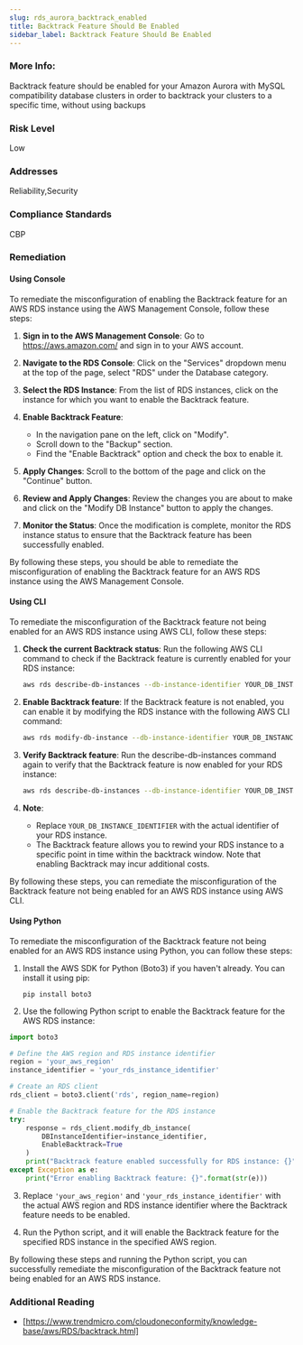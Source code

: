 ```yaml
---
slug: rds_aurora_backtrack_enabled
title: Backtrack Feature Should Be Enabled
sidebar_label: Backtrack Feature Should Be Enabled
---
```


### More Info:

Backtrack feature should be enabled for your Amazon Aurora with MySQL compatibility database clusters in order to backtrack your clusters to a specific time, without using backups

### Risk Level

Low

### Addresses

Reliability,Security

### Compliance Standards

CBP

### Remediation

#### Using Console

To remediate the misconfiguration of enabling the Backtrack feature for an AWS RDS instance using the AWS Management Console, follow these steps:

1. **Sign in to the AWS Management Console**: Go to https://aws.amazon.com/ and sign in to your AWS account.

2. **Navigate to the RDS Console**: Click on the "Services" dropdown menu at the top of the page, select "RDS" under the Database category.

3. **Select the RDS Instance**: From the list of RDS instances, click on the instance for which you want to enable the Backtrack feature.

4. **Enable Backtrack Feature**:
   - In the navigation pane on the left, click on "Modify".
   - Scroll down to the "Backup" section.
   - Find the "Enable Backtrack" option and check the box to enable it.

5. **Apply Changes**: Scroll to the bottom of the page and click on the "Continue" button.

6. **Review and Apply Changes**: Review the changes you are about to make and click on the "Modify DB Instance" button to apply the changes.

7. **Monitor the Status**: Once the modification is complete, monitor the RDS instance status to ensure that the Backtrack feature has been successfully enabled.

By following these steps, you should be able to remediate the misconfiguration of enabling the Backtrack feature for an AWS RDS instance using the AWS Management Console.

#### Using CLI

To remediate the misconfiguration of the Backtrack feature not being enabled for an AWS RDS instance using AWS CLI, follow these steps:

1. **Check the current Backtrack status**:
   Run the following AWS CLI command to check if the Backtrack feature is currently enabled for your RDS instance:
   ```bash
   aws rds describe-db-instances --db-instance-identifier YOUR_DB_INSTANCE_IDENTIFIER --query 'DBInstances[0].[DBInstanceIdentifier,BacktrackWindow]'
   ```

2. **Enable Backtrack feature**:
   If the Backtrack feature is not enabled, you can enable it by modifying the RDS instance with the following AWS CLI command:
   ```bash
   aws rds modify-db-instance --db-instance-identifier YOUR_DB_INSTANCE_IDENTIFIER --enable-backtrack
   ```

3. **Verify Backtrack feature**:
   Run the describe-db-instances command again to verify that the Backtrack feature is now enabled for your RDS instance:
   ```bash
   aws rds describe-db-instances --db-instance-identifier YOUR_DB_INSTANCE_IDENTIFIER --query 'DBInstances[0].[DBInstanceIdentifier,BacktrackWindow]'
   ```

4. **Note**:
   - Replace `YOUR_DB_INSTANCE_IDENTIFIER` with the actual identifier of your RDS instance.
   - The Backtrack feature allows you to rewind your RDS instance to a specific point in time within the backtrack window. Note that enabling Backtrack may incur additional costs.

By following these steps, you can remediate the misconfiguration of the Backtrack feature not being enabled for an AWS RDS instance using AWS CLI.

#### Using Python

To remediate the misconfiguration of the Backtrack feature not being enabled for an AWS RDS instance using Python, you can follow these steps:

1. Install the AWS SDK for Python (Boto3) if you haven't already. You can install it using pip:
   ```
   pip install boto3
   ```

2. Use the following Python script to enable the Backtrack feature for the AWS RDS instance:

```python
import boto3

# Define the AWS region and RDS instance identifier
region = 'your_aws_region'
instance_identifier = 'your_rds_instance_identifier'

# Create an RDS client
rds_client = boto3.client('rds', region_name=region)

# Enable the Backtrack feature for the RDS instance
try:
    response = rds_client.modify_db_instance(
        DBInstanceIdentifier=instance_identifier,
        EnableBacktrack=True
    )
    print("Backtrack feature enabled successfully for RDS instance: {}".format(instance_identifier))
except Exception as e:
    print("Error enabling Backtrack feature: {}".format(str(e)))
```

3. Replace `'your_aws_region'` and `'your_rds_instance_identifier'` with the actual AWS region and RDS instance identifier where the Backtrack feature needs to be enabled.

4. Run the Python script, and it will enable the Backtrack feature for the specified RDS instance in the specified AWS region.

By following these steps and running the Python script, you can successfully remediate the misconfiguration of the Backtrack feature not being enabled for an AWS RDS instance.

### Additional Reading

- [https://www.trendmicro.com/cloudoneconformity/knowledge-base/aws/RDS/backtrack.html]